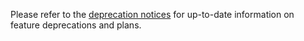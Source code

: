 Please refer to the [deprecation notices](/vault/docs/updates/deprecation) for
up-to-date information on feature deprecations and plans.